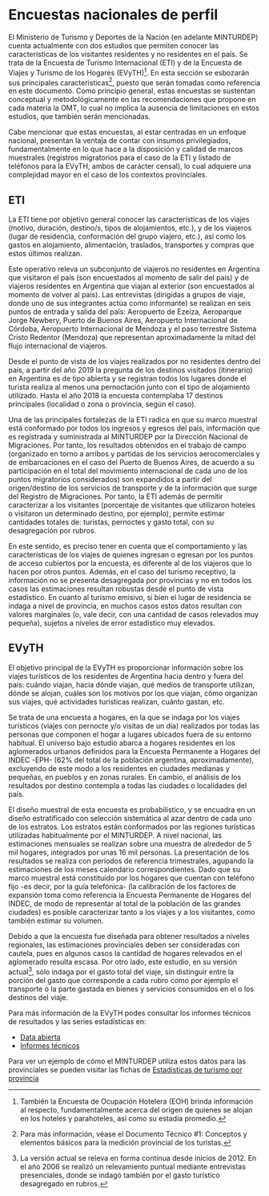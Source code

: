 # **Encuestas nacionales de perfil**

El Ministerio de Turismo y Deportes de la Nación (en adelante MINTURDEP) cuenta actualmente con dos estudios que permiten conocer las características de los visitantes residentes y no residentes en el país. Se trata de la Encuesta de Turismo Internacional (ETI) y de la Encuesta de Viajes y Turismo de los Hogares (EVyTH)[^encuestas_perfil-1]. En esta sección se esbozarán sus principales características[^encuestas_perfil-2], puesto que serán tomadas como referencia en este documento. Como principio general, estas encuestas se sustentan conceptual y metodológicamente en las recomendaciones que propone en cada materia la OMT, lo cual no implica la ausencia de limitaciones en estos estudios, que también serán mencionadas.

[^encuestas_perfil-1]: También la Encuesta de Ocupación Hotelera (EOH) brinda información al respecto, fundamentalmente acerca del origen de quienes se alojan en los hoteles y parahoteles, así como su estadía promedio.

[^encuestas_perfil-2]: Para más información, véase el Documento Técnico \#1: Conceptos y elementos básicos para la medición provincial de los turistas.

Cabe mencionar que estas encuestas, al estar centradas en un enfoque nacional, presentan la ventaja de contar con insumos privilegiados, fundamentalmente en lo que hace a la disposición y calidad de marcos muestrales (registros migratorios para el caso de la ETI y listado de teléfonos para la EVyTH, ambos de carácter censal), lo cual adquiere una complejidad mayor en el caso de los contextos provinciales.

## ETI

La ETI tiene por objetivo general conocer las características de los viajes (motivo, duración, destino/s, tipos de alojamientos, etc.), y de los viajeros (lugar de residencia, conformación del grupo viajero, etc.), así como los gastos en alojamiento, alimentación, traslados, transportes y compras que estos últimos realizan.

Este operativo releva un subconjunto de viajeros no residentes en Argentina que visitaron el país (son encuestados al momento de salir del país) y de viajeros residentes en Argentina que viajan al exterior (son encuestados al momento de volver al país). Las entrevistas (dirigidas a grupos de viaje, donde uno de sus integrantes actúa como informante) se realizan en seis puntos de entrada y salida del país: Aeropuerto de Ezeiza, Aeroparque Jorge Newbery, Puerto de Buenos Aires, Aeropuerto Internacional de Córdoba, Aeropuerto Internacional de Mendoza y el paso terrestre Sistema Cristo Redentor (Mendoza) que representan aproximadamente la mitad del flujo internacional de viajeros.

Desde el punto de vista de los viajes realizados por no residentes dentro del país, a partir del año 2019 la pregunta de los destinos visitados (itinerario) en Argentina es de tipo abierta y se registran todos los lugares donde el turista realiza al menos una pernoctación junto con el tipo de alojamiento utilizado. Hasta el año 2018 la encuesta contemplaba 17 destinos principales (localidad o zona o provincia, según el caso).

Una de las principales fortalezas de la ETI radica en que su marco muestral está conformado por todos los ingresos y egresos del país, información que es registrada y suministrada al MINTURDEP por la Dirección Nacional de Migraciones. Por tanto, los resultados obtenidos en el trabajo de campo (organizado en torno a arribos y partidas de los servicios aerocomerciales y de embarcaciones en el caso del Puerto de Buenos Aires, de acuerdo a su participación en el total del movimiento internacional de cada uno de los puntos migratorios considerados) son expandidos a partir del origen/destino de los servicios de transporte y de la información que surge del Registro de Migraciones. Por tanto, la ETI además de permitir caracterizar a los visitantes (porcentaje de visitantes que utilizaron hoteles o visitaron un determinado destino, por ejemplo), permite estimar cantidades totales de: turistas, pernoctes y gasto total, con su desagregación por rubros.

En este sentido, es preciso tener en cuenta que el comportamiento y las características de los viajes de quienes ingresan o egresan por los puntos de acceso cubiertos por la encuesta, es diferente al de los viajeros que lo hacen por otros puntos. Además, en el caso del turismo receptivo, la información no se presenta desagregada por provincias y no en todos los casos las estimaciones resultan robustas desde el punto de vista estadístico. En cuanto al turismo emisivo, si bien el lugar de residencia se indaga a nivel de provincia, en muchos casos estos datos resultan con valores marginales (o, vale decir, con una cantidad de casos relevados muy pequeña), sujetos a niveles de error estadístico muy elevados.

## EVyTH

El objetivo principal de la EVyTH es proporcionar información sobre los viajes turísticos de los residentes de Argentina hacia dentro y fuera del país: cuándo viajan, hacia dónde viajan, qué medios de transporte utilizan, dónde se alojan, cuáles son los motivos por los que viajan, cómo organizan sus viajes, qué actividades turísticas realizan, cuánto gastan, etc.

Se trata de una encuesta a hogares, en la que se indaga por los viajes turísticos (viajes con pernocte y/o visitas de un día) realizados por todas las personas que componen el hogar a lugares ubicados fuera de su entorno habitual. El universo bajo estudio abarca a hogares residentes en los aglomerados urbanos definidos para la Encuesta Permanente a Hogares del INDEC -EPH- (62% del total de la población argentina, aproximadamente), excluyendo de este modo a los residentes en ciudades medianas y pequeñas, en pueblos y en zonas rurales. En cambio, el análisis de los resultados por destino contempla a todas las ciudades o localidades del país.

El diseño muestral de esta encuesta es probabilístico, y se encuadra en un diseño estratificado con selección sistemática al azar dentro de cada uno de los estratos. Los estratos están conformados por las regiones turísticas utilizadas habitualmente por el MINTURDEP. A nivel nacional, las estimaciones mensuales se realizan sobre una muestra de alrededor de 5 mil hogares, integrados por unas 16 mil personas. La presentación de los resultados se realiza con períodos de referencia trimestrales, agupando la estimaciones de los meses calendario correspondientes. Dado que su marco muestral está constituido por los hogares que cuentan con teléfono fijo -es decir, por la guía telefónica- (la calibración de los factores de expansión toma como referencia la Encuesta Permanente de Hogares del INDEC, de modo de representar al total de la población de las grandes ciudades) es posible caracterizar tanto a los viajes y a los visitantes, como también estimar su volumen.

Debido a que la encuesta fue diseñada para obtener resultados a niveles regionales, las estimaciones provinciales deben ser consideradas con cautela, pues en algunos casos la cantidad de hogares relevados en el aglomerado resulta escasa. Por otro lado, este estudio, en su versión actual[^encuestas_perfil-3], sólo indaga por el gasto total del viaje, sin distinguir entre la porción del gasto que corresponde a cada rubro como por ejemplo el transporte o la parte gastada en bienes y servicios consumidos en el o los destinos del viaje.

[^encuestas_perfil-3]: La versión actual se releva en forma continua desde inicios de 2012. En el año 2006 se realizó un relevamiento puntual mediante entrevistas presenciales, donde se indagó también por el gasto turístico desagregado en rubros.

::: {.note}
Para más información de la EVyTH podes consultar los informes técnicos de resultados y las series estadísticas en:

- [Data abierta](http://datos.yvera.gob.ar/dataset/encuesta-viajes-turismo-hogares-evyth){target="_blank"}  
- [Informes técnicos](https://www.yvera.tur.ar/estadistica/info/encuesta-de-viajes-y-turismo-de-los-hogares-evyth){target="_blank"} 

Para ver un ejemplo de cómo el MINTURDEP utiliza estos datos para las provinciales se pueden visitar las fichas de [Estadísticas de turismo por provincia](https://www.yvera.tur.ar/estadistica/info/estadisticas-de-turismo-por-provincias){target="_blank"} 
:::

